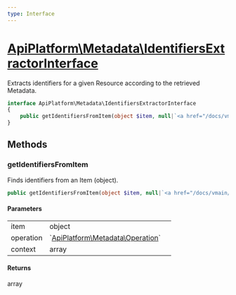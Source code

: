 ```yaml
---
type: Interface
---
```


# [ApiPlatform\Metadata\IdentifiersExtractorInterface](/docs/vmain/reference/Metadata/IdentifiersExtractorInterface)

Extracts identifiers for a given Resource according to the retrieved Metadata.


```php
interface ApiPlatform\Metadata\IdentifiersExtractorInterface
{
    public getIdentifiersFromItem(object $item, null|`<a href="/docs/vmain/reference/Metadata/Operation">ApiPlatform\Metadata\Operation</a>` $operation, array $context): array
}
```
## Methods

### getIdentifiersFromItem

Finds identifiers from an Item (object).

```php
public getIdentifiersFromItem(object $item, null|`<a href="/docs/vmain/reference/Metadata/Operation">ApiPlatform\Metadata\Operation</a>` $operation, array $context): array
```

#### Parameters

<table><tbody>
<tr><td>item</td><td>object</td><td></td></tr><tr><td>operation</td><td>`<a href="/docs/vmain/reference/Metadata/Operation">ApiPlatform\Metadata\Operation</a>`</td><td></td></tr><tr><td>context</td><td>array</td><td></td></tr>
</tbody>
</table>

#### Returns

array
